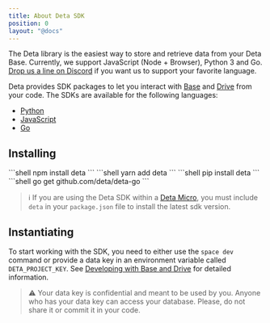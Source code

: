 ```yaml
---
title: About Deta SDK
position: 0
layout: "@docs"
---
```



The Deta library is the easiest way to store and retrieve data from your Deta Base. Currently, we support JavaScript (Node + Browser), Python 3 and Go. [Drop us a line on Discord](https://go.deta.dev/discord) if you want us to support your favorite language.

Deta provides SDK packages to let you interact with [Base](../base/about) and [Drive](../drive/about) from your code.
The SDKs are available for the following languages:

- [Python](./python)
- [JavaScript](./javascript)
- [Go](./go)

## Installing

<LangTabs>
    <Fragment slot="js">
        <PackageManagerTabs>
            <Fragment slot="npm">
                ```shell
                npm install deta
                ```
            </Fragment>
            <Fragment slot="yarn">
                ```shell
                yarn add deta
                ```
            </Fragment>
        </PackageManagerTabs>
    </Fragment>
    <Fragment slot="py">
        ```shell
        pip install deta
        ```
    </Fragment>
    <Fragment slot="go">
        ```shell
        go get github.com/deta/deta-go
        ```
    </Fragment>
</LangTabs>

> ℹ️ If you are using the Deta SDK within a [Deta Micro](/docs/en/basics/micros#whats-a-micro), you must include `deta` in your `package.json` file to install the latest sdk version.

## Instantiating

To start working with the SDK, you need to either use the `space dev` command or provide a data key in an environment variable called `DETA_PROJECT_KEY`.
See [Developing with Base and Drive](/docs/en/basics/data#developing-with-base-and-drive) for detailed information.

> ⚠️ Your data key is confidential and meant to be used by you. Anyone who has your data key can access your database. Please, do not share it or commit it in your code.
